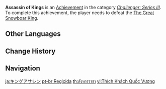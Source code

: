{{Achievement Infobox
|title        = 
|id           = 82072
|order id     = 2072
|category     = Challenger: Series III
|description  = Defeat the [[The Great Snowboar King|true ruler of Dragonspine]]?
|requirements = 
|primogems    = 10
|tracking     = 
|topic        = The Great Snowboar King
}}
'''Assassin of Kings''' is an [[Achievement]] in the category ''[[Challenger: Series III]]''. To complete this achievement, the player needs to defeat the [[The Great Snowboar King]].
<!--
==Trivia==

==Video Guides==
{{EVT
|video1   = 
|caption1 = 
}}
-->
==Other Languages==
{{Other Languages
|en      = Assassin of Kings
|zhs     = 国王刺客
|zhs_rm  = Guówáng Cìkè
|zht     = 國王刺客
|zht_rm  = Guówáng Cìkè
|zh_tl   = 
|ja      = キングアサシン
|ja_rm   = Kingu Asashin
|ja_tl   = King Assassin
|ko      = 킹 슬레이어
|ko_rm   = King Seulleieo
|ko_tl   = King Slayer
|es      = Matarreyes
|es_tl   = King-Slayer
|fr      = Régicide
|fr_tl   = Regicide
|ru      = Убийца королей
|ru_tl   = Assassin of Kings
|th      = สังหารราชา
|th_rm   = 
|th_tl   = 
|vi      = Thích Khách Quốc Vương
|vi_tl   = 
|de      = Königsmörder
|de_tl   = King's Murderer
|id      = Pembunuh Raja
|id_tl   = King's Murderer
|pt      = Regicida
|pt_tl   = Regicide
|tr      = Kral Suikastçısı
|tr_tl   = 
|it      = Regicidio
|it_tl   = 
}}

==Change History==
{{Change History|1.2}}
<!--
==References==
{{Reflist}}
-->
==Navigation==
{{Achievement Navbox|Challenger: Series III}}

[[ja:キングアサシン]]
[[pt-br:Regicida]]
[[th:สังหารราชา]]
[[vi:Thích Khách Quốc Vương]]